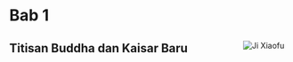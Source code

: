 ---
---

# Bab 1

<a href="/images/ji-xiaofu-1.png">
    <image style="float:right;max-width:400px;padding:10px;" 
        src="/images/small/ji-xiaofu-1.png" 
        alt="Ji Xiaofu" 
        title="Ji Xiaofu diculik oleh Yang Xiao." />
</a>

## Titisan Buddha dan Kaisar Baru

[^hongjin-qiyi]: Hongjin Qiyi (紅巾起義) = Pemberontakan Ikat Kepala Merah. 
[^tianwan]: Tian Wan (天完) secara literal berarti 'Surga Telah Terwujud'. Tetapi karakter Wan (完) itu bisa bermakna 'habis' atau 'selesai'.


